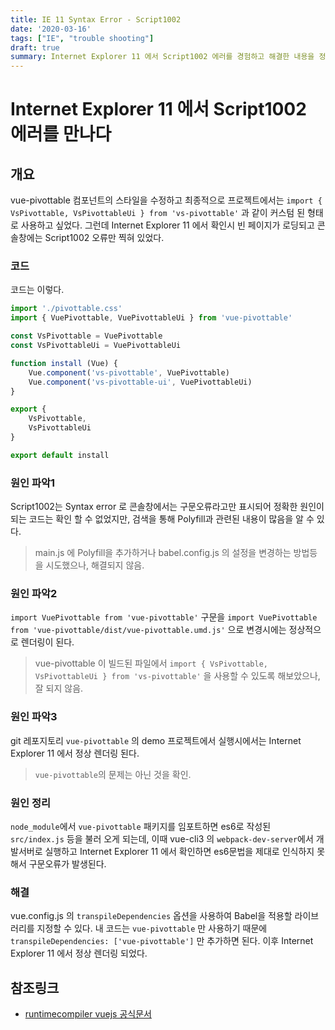 ```yaml
---
title: IE 11 Syntax Error - Script1002
date: '2020-03-16'
tags: ["IE", "trouble shooting"]
draft: true
summary: Internet Explorer 11 에서 Script1002 에러를 경험하고 해결한 내용을 정리 한다.
---
```


# Internet Explorer 11 에서 Script1002 에러를 만나다

## 개요

vue-pivottable 컴포넌트의 스타일을 수정하고 최종적으로 프로젝트에서는 `import { VsPivottable, VsPivottableUi } from 'vs-pivottable'` 과 같이 커스텀 된 형태로 사용하고 싶었다. 그런데 Internet Explorer 11 에서 확인시 빈 페이지가 로딩되고 콘솔창에는 Script1002 오류만 찍혀 있었다.

### 코드

코드는 이렇다.

```js
import './pivottable.css'
import { VuePivottable, VuePivottableUi } from 'vue-pivottable'

const VsPivottable = VuePivottable
const VsPivottableUi = VuePivottableUi

function install (Vue) {
    Vue.component('vs-pivottable', VuePivottable)
    Vue.component('vs-pivottable-ui', VuePivottableUi)
}

export {
    VsPivottable,
    VsPivottableUi
}

export default install
```

### 원인 파악1

Script1002는 Syntax error 로 콘솔창에서는 구문오류라고만 표시되어 정확한 원인이 되는 코드는 확인 할 수 없었지만, 검색을 통해 Polyfill과 관련된 내용이 많음을 알 수 있다.
> main.js 에 Polyfill을 추가하거나 babel.config.js 의 설정을 변경하는 방법등을 시도했으나, 해결되지 않음.

### 원인 파악2

`import VuePivottable from 'vue-pivottable'` 구문을 `import VuePivottable from 'vue-pivottable/dist/vue-pivottable.umd.js'` 으로 변경시에는 정상적으로 렌더링이 된다.
> vue-pivottable 이 빌드된 파일에서 `import { VsPivottable, VsPivottableUi } from 'vs-pivottable'` 을 사용할 수 있도록 해보았으나, 잘 되지 않음.

### 원인 파악3

git 레포지토리 `vue-pivottable` 의 demo 프로젝트에서 실행시에서는 Internet Explorer 11 에서 정상 렌더링 된다.
> `vue-pivottable`의 문제는 아닌 것을 확인.

### 원인 정리

`node_module`에서 `vue-pivottable` 패키지를 임포트하면 es6로 작성된 `src/index.js` 등을 불러 오게 되는데, 이때 vue-cli3 의 `webpack-dev-server`에서 개발서버로 실행하고 Internet Explorer 11 에서 확인하면 es6문법을 제대로 인식하지 못해서 구문오류가 발생된다.

### 해결

vue.config.js 의 `transpileDependencies` 옵션을 사용하여 Babel을 적용할 라이브러리를 지정할 수 있다. 내 코드는 `vue-pivottable` 만  사용하기 때문에 `transpileDependencies: ['vue-pivottable']` 만 추가하면 된다. 이후 Internet Explorer 11 에서 정상 렌더링 되었다.

## 참조링크

* [runtimecompiler vuejs 공식문서](https://cli.vuejs.org/config/#runtimecompiler)
